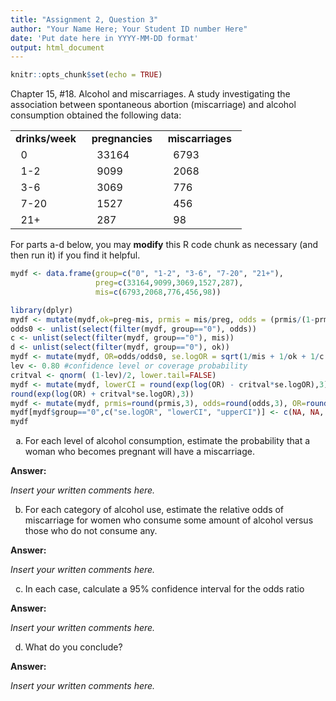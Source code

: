 ```yaml
---
title: "Assignment 2, Question 3"
author: "Your Name Here; Your Student ID number Here"
date: 'Put date here in YYYY-MM-DD format'
output: html_document
---
```


```r
knitr::opts_chunk$set(echo = TRUE)
```

Chapter 15, #18. Alcohol and miscarriages. A study investigating the association between spontaneous abortion (miscarriage) and alcohol consumption obtained the following
data:

<table cellpadding="10">
<tr> 
 <td> <b>drinks/week</b> &nbsp; </td>
 <td> <b>pregnancies</b> &nbsp; </td>
 <td> <b>miscarriages</b> &nbsp; </td>
</tr>
<tr> 
 <td> &nbsp; 0 &nbsp; </td>
 <td> &nbsp; 33164 &nbsp; </td>
 <td> &nbsp; 6793 &nbsp; </td>
</tr>
<tr> 
 <td> &nbsp; 1-2 &nbsp; </td>
 <td> &nbsp; 9099 &nbsp; </td>
 <td> &nbsp; 2068 &nbsp; </td>
</tr>
<tr> 
 <td> &nbsp; 3-6 &nbsp; </td>
 <td> &nbsp; 3069 &nbsp; </td>
 <td>  &nbsp; 776 &nbsp; </td>
</tr>
<tr> 
 <td> &nbsp; 7-20 &nbsp; </td>
 <td> &nbsp; 1527 &nbsp; </td>
 <td>  &nbsp; 456 &nbsp; </td>
</tr>
<tr> 
 <td> &nbsp; 21+ &nbsp; </td>
 <td> &nbsp; 287 &nbsp; </td>
 <td> &nbsp; 98 &nbsp; </td>
</tr>
</table>
<p>

For parts a-d below, you may **modify** this R code chunk as necessary (and then run it) if you find it helpful.
```r
mydf <- data.frame(group=c("0", "1-2", "3-6", "7-20", "21+"),
                   preg=c(33164,9099,3069,1527,287),
                   mis=c(6793,2068,776,456,98))

library(dplyr)
mydf <- mutate(mydf,ok=preg-mis, prmis = mis/preg, odds = (prmis/(1-prmis)))
odds0 <- unlist(select(filter(mydf, group=="0"), odds))
c <- unlist(select(filter(mydf, group=="0"), mis))
d <- unlist(select(filter(mydf, group=="0"), ok))
mydf <- mutate(mydf, OR=odds/odds0, se.logOR = sqrt(1/mis + 1/ok + 1/c + 1/d))
lev <- 0.80 #confidence level or coverage probability
critval <- qnorm( (1-lev)/2, lower.tail=FALSE)
mydf <- mutate(mydf, lowerCI = round(exp(log(OR) - critval*se.logOR),3), upperCI =  
round(exp(log(OR) + critval*se.logOR),3))
mydf <- mutate(mydf, prmis=round(prmis,3), odds=round(odds,3), OR=round(OR,3), se.logOR=round(se.logOR,3))
mydf[mydf$group=="0",c("se.logOR", "lowerCI", "upperCI")] <- c(NA, NA, NA)
mydf
```

(a) For each level of alcohol consumption, estimate
the probability that a woman who becomes pregnant
will have a miscarriage.

**Answer:**

*Insert your written comments here.*

(b) For each category of alcohol use, estimate the
relative odds of miscarriage 
for women who consume some amount of alcohol versus
those who do not consume any.

**Answer:**

*Insert your written comments here.*

(c) In each case, calculate a 95\% confidence 
interval for the odds ratio

**Answer:**

*Insert your written comments here.*

(d) What do you conclude?

**Answer:**

*Insert your written comments here.*

